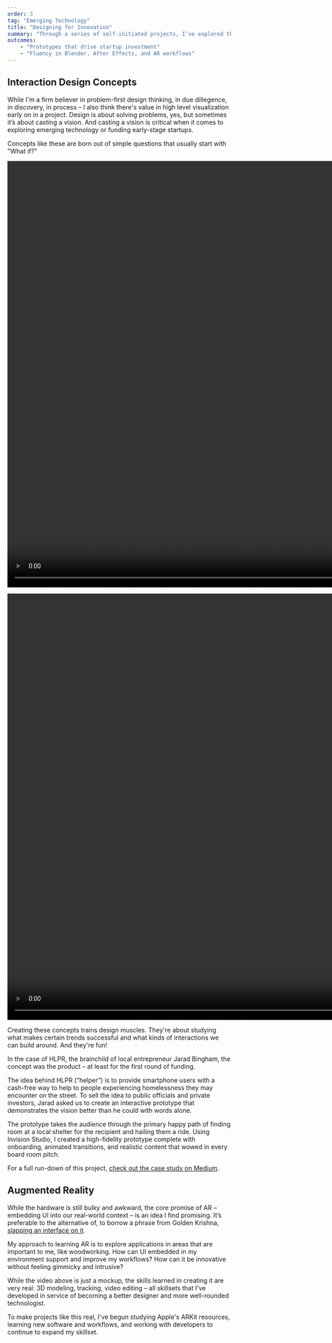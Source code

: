 ```yaml
---
order: 3
tag: "Emerging Technology"
title: "Designing for Innovation"
summary: "Through a series of self-initiated projects, I’ve explored the future of UI beyond the screen, while learning AR, 3D modeling, and interaction design skills. One such concept is currently being used to drive investment in a startup."
outcomes:
    - "Prototypes that drive startup investment"
    - "Fluency in Blender, After Effects, and AR workflows"
---
```


## Interaction Design Concepts

While I'm a firm believer in problem-first design thinking, in due dillegence, in discovery, in process – I also think there's value in high level visualization early on in a project. Design is about solving problems, yes, but sometimes it’s about casting a vision. And casting a vision is critical when it comes to exploring emerging technology or funding early-stage startups.

Concepts like these are born out of simple questions that usually start with "What if?"

<Video
src="/portfolio-assets/gardening-concept"
width="1280"
height="960"
caption="What if you could see how plants would look over time directly in your garden?"
autoplay
loop
/>

<Video
src="/portfolio-assets/meal-planner-concept"
width="1280"
height="960"
caption="What if your recipe book recommended meals based on the weather, then ordered the ingredients for you?"
autoplay
loop
/>

Creating these concepts trains design muscles. They're about studying what makes certain trends successful and what kinds of interactions we can build around. And they're fun!

In the case of HLPR, the brainchild of local entrepreneur Jarad Bingham, the concept was the product – at least for the first round of funding.

The idea behind HLPR (”helper”) is to provide smartphone users with a cash-free way to help to people experiencing homelessness they may encounter on the street. To sell the idea to public officials and private investors, Jarad asked us to create an interactive prototype that demonstrates the vision better than he could with words alone.

<div className="flex space-x-8">
<VideoAmbient src="/portfolio-assets/hlpr-1.mp4" rounded />
<VideoAmbient src="/portfolio-assets/hlpr-2.mp4" rounded />
<VideoAmbient src="/portfolio-assets/hlpr-3.mp4" rounded />
</div>

The prototype takes the audience through the primary happy path of finding room at a local shelter for the recipient and hailing them a ride. Using Invision Studio, I created a high-fidelity prototype complete with onboarding, animated transitions, and realistic content that wowed in every board room pitch.

For a full run-down of this project, <a href="https://medium.com/user-experience-design-1/designing-a-better-way-to-give-76ffeaf53f89" target="_blank">check out the case study on Medium</a>.


## Augmented Reality

While the hardware is still bulky and awkward, the core promise of AR – embedding UI into our real-world context – is an idea I find promising. It’s preferable to the alternative of, to borrow a phrase from Golden Krishna, <a href="https://www.nointerface.com/" target="_blank">slapping an interface on it</a>.

My approach to learning AR is to explore applications in areas that are important to me, like woodworking. How can UI embedded in my environment support and improve my workflows? How can it be innovative without feeling gimmicky and intrusive?

<VideoAmbient src="/portfolio-assets/ar-woodworking.mp4" />

While the video above is just a mockup, the skills learned in creating it are very real: 3D modeling, tracking, video editing – all skillsets that I've developed in service of becoming a better designer and more well-rounded technologist.

To make projects like this real, I've begun studying Apple's ARKit resources, learning new software and workflows, and working with developers to continue to expand my skillset.
